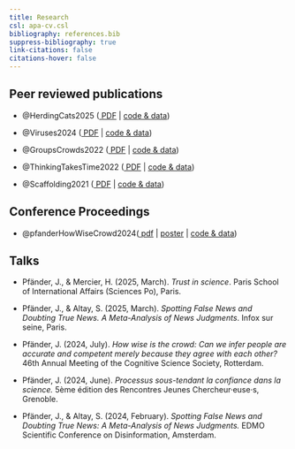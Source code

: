 ```yaml
---
title: Research
csl: apa-cv.csl
bibliography: references.bib
suppress-bibliography: true
link-citations: false
citations-hover: false
---
```


## Peer reviewed publications

-   @HerdingCats2025 ([<i class="fas fa-file-pdf"></i> PDF](/pdfs/RichardsonEtAl_2025_HerdingCats.pdf) \| [<i class="fab fa-github"></i> code & data](https://osf.io/d7szc/files/osfstorage))

-   @Viruses2024 ([<i class="fas fa-file-pdf"></i> PDF](/pdfs/MenendezRichardsonEtAl_2024_Viruses.pdf) \| [<i class="fab fa-github"></i> code & data](https://osf.io/h4c26/files/osfstorage))

-   @GroupsCrowds2022 ([<i class="fas fa-file-pdf"></i> PDF](/pdfs/RichardsonKeil_2022_EffectiveReasoning.pdf) \| [<i class="fab fa-github"></i> code & data](https://osf.io/6pw5n/files/osfstorage))

-   @ThinkingTakesTime2022 ([<i class="fas fa-file-pdf"></i> PDF](/pdfs/RichardsonKeil_2022_ThinkingTakesTime.pdf) \| [<i class="fab fa-github"></i> code & data](https://osf.io/z6ykt/files/osfstorage))

-   @Scaffolding2021 ([<i class="fas fa-file-pdf"></i> PDF](/pdfs/RichardsonEtAl_2021_Scaffolding.pdf) \| [<i class="fab fa-github"></i> code & data](https://osf.io/epk4b/files/osfstorage))

<!--
## Working papers

- @pfanderQuasiuniversalAcceptanceBasic2024 (*submitted*)
- @pfanderTrustingForgettingImpressive2025 (*submitted*)
- @pfanderFrenchTrustMore2025
-->

## Conference Proceedings

-   @pfanderHowWiseCrowd2024([<i class="fas fa-file-pdf"></i> pdf](pdfs/how_wise_is_crowd.pdf) \| [<i class="fa-solid fa-person-chalkboard"></i>poster](talks/cogsci_2024.pdf) \| [<i class="fab fa-github"></i> code & data](https://github.com/janpfander/consensus_trust.git))


## Talks

-   Pfänder, J., & Mercier, H. (2025, March). *Trust in science*. Paris School of International Affairs (Sciences Po), Paris.

-   Pfänder, J., & Altay, S. (2025, March). *Spotting False News and Doubting True News. A Meta-Analysis of News Judgments*. Infox sur seine, Paris.

-   Pfänder, J. (2024, July). *How wise is the crowd: Can we infer people are accurate and competent merely because they agree with each other?* 46th Annual Meeting of the Cognitive Science Society, Rotterdam.

-   Pfänder, J. (2024, June). *Processus sous-tendant la confiance dans la science.* 5ème édition des Rencontres Jeunes Chercheur·euse·s, Grenoble.

-   Pfänder, J., & Altay, S. (2024, February). *Spotting False News and Doubting True News: A Meta-Analysis of News Judgments.* EDMO Scientific Conference on Disinformation, Amsterdam.


